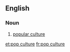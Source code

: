 ==English==

===Noun===
{{wikipedia}}
{{en-noun|head=[[pop]] [[culture]]|-}}

# [[popular culture]]

[[et:pop culture]]
[[fr:pop culture]]